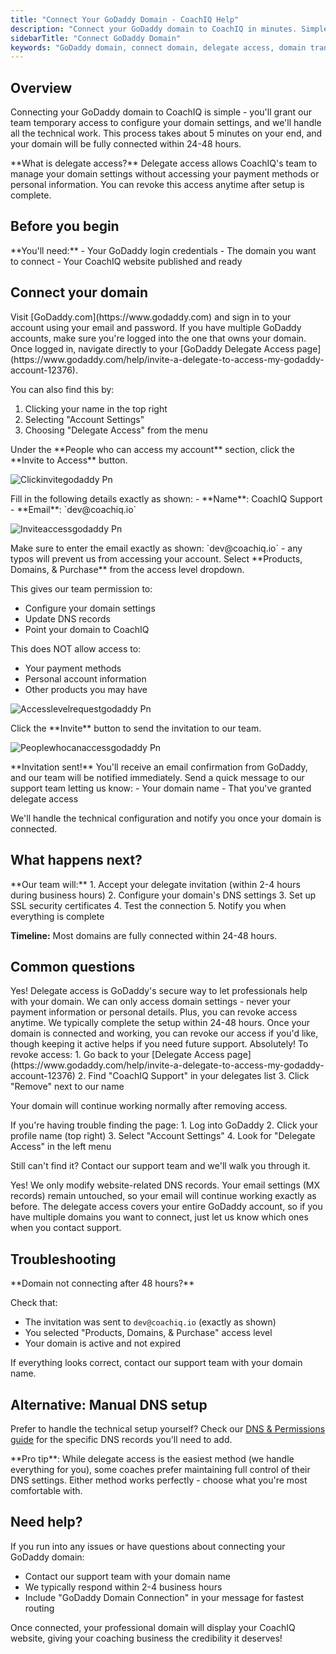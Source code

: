 ```yaml
---
title: "Connect Your GoDaddy Domain - CoachIQ Help"
description: "Connect your GoDaddy domain to CoachIQ in minutes. Simple delegate access setup lets our team handle all technical configuration for you."
sidebarTitle: "Connect GoDaddy Domain"
keywords: "GoDaddy domain, connect domain, delegate access, domain transfer CoachIQ, GoDaddy DNS"
---
```


## Overview

Connecting your GoDaddy domain to CoachIQ is simple - you'll grant our team temporary access to configure your domain settings, and we'll handle all the technical work. This process takes about 5 minutes on your end, and your domain will be fully connected within 24-48 hours.

<Info>
**What is delegate access?** 
Delegate access allows CoachIQ's team to manage your domain settings without accessing your payment methods or personal information. You can revoke this access anytime after setup is complete.
</Info>

## Before you begin

<Note>
**You'll need:**
- Your GoDaddy login credentials
- The domain you want to connect
- Your CoachIQ website published and ready
</Note>

## Connect your domain

<Steps>
<Step title="Log in to GoDaddy">
Visit [GoDaddy.com](https://www.godaddy.com) and sign in to your account using your email and password.

<Tip>
If you have multiple GoDaddy accounts, make sure you're logged into the one that owns your domain.
</Tip>
</Step>

<Step title="Go to Delegate Access">
Once logged in, navigate directly to your [GoDaddy Delegate Access page](https://www.godaddy.com/help/invite-a-delegate-to-access-my-godaddy-account-12376).

You can also find this by:
1. Clicking your name in the top right
2. Selecting "Account Settings"
3. Choosing "Delegate Access" from the menu
</Step>

<Step title="Click Invite to Access">
Under the **People who can access my account** section, click the **Invite to Access** button.

![Clickinvitegodaddy Pn](/images/clickinvitegodaddy.png)

</Step>

<Step title="Enter CoachIQ's information">
Fill in the following details exactly as shown:
- **Name**: CoachIQ Support
- **Email**: `dev@coachiq.io`

![Inviteaccessgodaddy Pn](/images/inviteaccessgodaddy.png)

<Warning>
Make sure to enter the email exactly as shown: `dev@coachiq.io` - any typos will prevent us from accessing your account.
</Warning>
</Step>

<Step title="Set the access level">
Select **Products, Domains, & Purchase** from the access level dropdown.

This gives our team permission to:
- Configure your domain settings
- Update DNS records
- Point your domain to CoachIQ

This does NOT allow access to:
- Your payment methods
- Personal account information
- Other products you may have


![Accesslevelrequestgodaddy Pn](/images/accesslevelrequestgodaddy.png)


<Step title="Send the invitation">
Click the **Invite** button to send the invitation to our team.

![Peoplewhocanaccessgodaddy Pn](/images/peoplewhocanaccessgodaddy.png)

<Check>
**Invitation sent!** You'll receive an email confirmation from GoDaddy, and our team will be notified immediately.
</Check>
</Step>

<Step title="Notify CoachIQ support">
Send a quick message to our support team letting us know:
- Your domain name
- That you've granted delegate access

We'll handle the technical configuration and notify you once your domain is connected.
</Step>
</Steps>

## What happens next?

<Info>
**Our team will:**
1. Accept your delegate invitation (within 2-4 hours during business hours)
2. Configure your domain's DNS settings
3. Set up SSL security certificates
4. Test the connection
5. Notify you when everything is complete

**Timeline:** Most domains are fully connected within 24-48 hours.
</Info>

## Common questions

<AccordionGroup>
<Accordion title="Is delegate access safe?">
Yes! Delegate access is GoDaddy's secure way to let professionals help with your domain. We can only access domain settings - never your payment information or personal details. Plus, you can revoke access anytime.
</Accordion>

<Accordion title="How long do you need access?">
We typically complete the setup within 24-48 hours. Once your domain is connected and working, you can revoke our access if you'd like, though keeping it active helps if you need future support.
</Accordion>

<Accordion title="Can I revoke access later?">
Absolutely! To revoke access:
1. Go back to your [Delegate Access page](https://www.godaddy.com/help/invite-a-delegate-to-access-my-godaddy-account-12376)
2. Find "CoachIQ Support" in your delegates list
3. Click "Remove" next to our name

Your domain will continue working normally after removing access.
</Accordion>

<Accordion title="What if I can't find the Delegate Access page?">
If you're having trouble finding the page:
1. Log into GoDaddy
2. Click your profile name (top right)
3. Select "Account Settings"
4. Look for "Delegate Access" in the left menu

Still can't find it? Contact our support team and we'll walk you through it.
</Accordion>

<Accordion title="Will my email still work?">
Yes! We only modify website-related DNS records. Your email settings (MX records) remain untouched, so your email will continue working exactly as before.
</Accordion>

<Accordion title="What if I have multiple domains?">
The delegate access covers your entire GoDaddy account, so if you have multiple domains you want to connect, just let us know which ones when you contact support.
</Accordion>
</AccordionGroup>

## Troubleshooting

<Warning>
**Domain not connecting after 48 hours?**

Check that:
- The invitation was sent to `dev@coachiq.io` (exactly as shown)
- You selected "Products, Domains, & Purchase" access level
- Your domain is active and not expired

If everything looks correct, contact our support team with your domain name.
</Warning>

## Alternative: Manual DNS setup

Prefer to handle the technical setup yourself? Check our [DNS & Permissions guide](/website/domain-setup/dns-permissions) for the specific DNS records you'll need to add.

<Tip>
**Pro tip**: While delegate access is the easiest method (we handle everything for you), some coaches prefer maintaining full control of their DNS settings. Either method works perfectly - choose what you're most comfortable with.
</Tip>

## Need help?

If you run into any issues or have questions about connecting your GoDaddy domain:
- Contact our support team with your domain name
- We typically respond within 2-4 business hours
- Include "GoDaddy Domain Connection" in your message for fastest routing

Once connected, your professional domain will display your CoachIQ website, giving your coaching business the credibility it deserves!